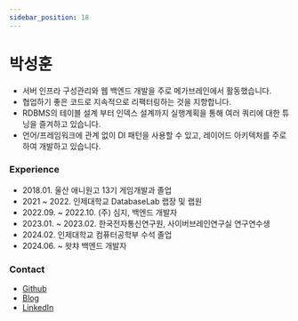 ```yaml
---
sidebar_position: 18
---
```

# 박성훈

- 서버 인프라 구성관리와 웹 백엔드 개발을 주로 메가브레인에서 활동했습니다.
- 협업하기 좋은 코드로 지속적으로 리팩터링하는 것을 지향합니다.
- RDBMS의 테이블 설계 부터 인덱스 설계까지 실행계획을 통해 여러 쿼리에 대한 튜닝을 즐겨하고 있습니다.
- 언어/프레임워크에 관계 없이 DI 패턴을 사용할 수 있고, 레이어드 아키텍처를 주로하여 개발하고 있습니다.

### Experience

- 2018.01. 울산 애니원고 13기 게임개발과 졸업
- 2021 ~ 2022. 인제대학교 DatabaseLab 랩장 및 랩원
- 2022.09. ~ 2022.10. (주) 심지, 백엔드 개발자
- 2023.01. ~ 2023.02. 한국전자통신연구원, 사이버브레인연구실 연구연수생
- 2024.02. 인제대학교 컴퓨터공학부 수석 졸업
- 2024.06. ~ 왓챠 백엔드 개발자

### Contact

- [Github](https://github.com/Hoon9901)
- [Blog](https://seonghoon.xyz/)
- [LinkedIn](https://www.linkedin.com/in/%EC%84%B1%ED%9B%88-%EB%B0%95-460163211/)
